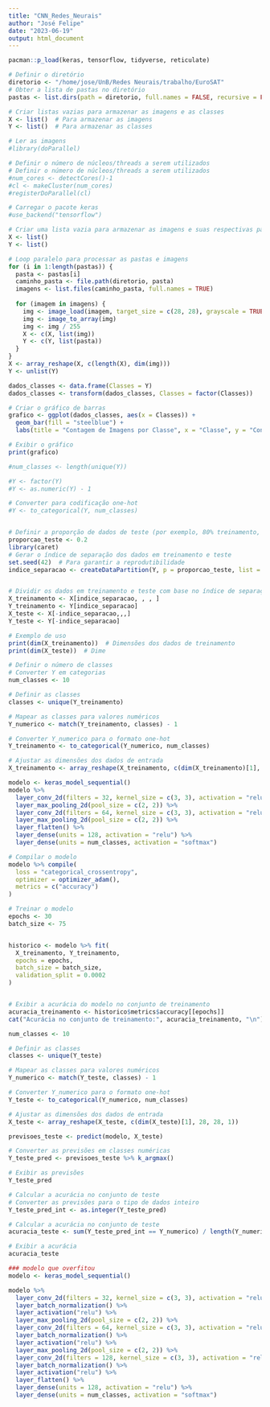 ```yaml
---
title: "CNN_Redes_Neurais"
author: "José Felipe"
date: "2023-06-19"
output: html_document
---
```


```r
pacman::p_load(keras, tensorflow, tidyverse, reticulate)
```

```r
# Definir o diretório
diretorio <- "/home/jose/UnB/Redes Neurais/trabalho/EuroSAT"
# Obter a lista de pastas no diretório
pastas <- list.dirs(path = diretorio, full.names = FALSE, recursive = FALSE)

# Criar listas vazias para armazenar as imagens e as classes
X <- list()  # Para armazenar as imagens
Y <- list()  # Para armazenar as classes

# Ler as imagens
#library(doParallel)

# Definir o número de núcleos/threads a serem utilizados
# Definir o número de núcleos/threads a serem utilizados
#num_cores <- detectCores()-1
#cl <- makeCluster(num_cores)
#registerDoParallel(cl)

# Carregar o pacote keras
#use_backend("tensorflow")

# Criar uma lista vazia para armazenar as imagens e suas respectivas pastas
X <- list()
Y <- list()

# Loop paralelo para processar as pastas e imagens
for (i in 1:length(pastas)) {
  pasta <- pastas[i]
  caminho_pasta <- file.path(diretorio, pasta)
  imagens <- list.files(caminho_pasta, full.names = TRUE)
  
  for (imagem in imagens) {
    img <- image_load(imagem, target_size = c(28, 28), grayscale = TRUE)
    img <- image_to_array(img)
    img <- img / 255
    X <- c(X, list(img))
    Y <- c(Y, list(pasta))
  }
}
X <- array_reshape(X, c(length(X), dim(img)))
Y <- unlist(Y)
```

```r
dados_classes <- data.frame(Classes = Y)
dados_classes <- transform(dados_classes, Classes = factor(Classes))

# Criar o gráfico de barras
grafico <- ggplot(dados_classes, aes(x = Classes)) +
  geom_bar(fill = "steelblue") +
  labs(title = "Contagem de Imagens por Classe", x = "Classe", y = "Contagem")

# Exibir o gráfico
print(grafico)
```


```r
#num_classes <- length(unique(Y))

#Y <- factor(Y)
#Y <- as.numeric(Y) - 1

# Converter para codificação one-hot
#Y <- to_categorical(Y, num_classes)


# Definir a proporção de dados de teste (por exemplo, 80% treinamento, 20% teste)
proporcao_teste <- 0.2
library(caret)
# Gerar o índice de separação dos dados em treinamento e teste
set.seed(42)  # Para garantir a reprodutibilidade
indice_separacao <- createDataPartition(Y, p = proporcao_teste, list = FALSE)


# Dividir os dados em treinamento e teste com base no índice de separação
X_treinamento <- X[indice_separacao, , , ]
Y_treinamento <- Y[indice_separacao]
X_teste <- X[-indice_separacao,,,]
Y_teste <- Y[-indice_separacao]

# Exemplo de uso
print(dim(X_treinamento))  # Dimensões dos dados de treinamento
print(dim(X_teste))  # Dime
```

```r
# Definir o número de classes
# Converter Y em categorias
num_classes <- 10

# Definir as classes
classes <- unique(Y_treinamento)

# Mapear as classes para valores numéricos
Y_numerico <- match(Y_treinamento, classes) - 1

# Converter Y_numerico para o formato one-hot
Y_treinamento <- to_categorical(Y_numerico, num_classes)

# Ajustar as dimensões dos dados de entrada
X_treinamento <- array_reshape(X_treinamento, c(dim(X_treinamento)[1], 28, 28, 1))

```
```r
modelo <- keras_model_sequential()
modelo %>%
  layer_conv_2d(filters = 32, kernel_size = c(3, 3), activation = "relu", input_shape = c(28, 28, 1)) %>%
  layer_max_pooling_2d(pool_size = c(2, 2)) %>%
  layer_conv_2d(filters = 64, kernel_size = c(3, 3), activation = "relu") %>%
  layer_max_pooling_2d(pool_size = c(2, 2)) %>%
  layer_flatten() %>%
  layer_dense(units = 128, activation = "relu") %>%
  layer_dense(units = num_classes, activation = "softmax")

# Compilar o modelo
modelo %>% compile(
  loss = "categorical_crossentropy",
  optimizer = optimizer_adam(),
  metrics = c("accuracy")
)
```

```r

# Treinar o modelo
epochs <- 30
batch_size <- 75


historico <- modelo %>% fit(
  X_treinamento, Y_treinamento,
  epochs = epochs,
  batch_size = batch_size,
  validation_split = 0.0002
)


# Exibir a acurácia do modelo no conjunto de treinamento
acuracia_treinamento <- historico$metrics$accuracy[[epochs]]
cat("Acurácia no conjunto de treinamento:", acuracia_treinamento, "\n")

```

```r
num_classes <- 10

# Definir as classes
classes <- unique(Y_teste)

# Mapear as classes para valores numéricos
Y_numerico <- match(Y_teste, classes) - 1

# Converter Y_numerico para o formato one-hot
Y_teste <- to_categorical(Y_numerico, num_classes)

# Ajustar as dimensões dos dados de entrada
X_teste <- array_reshape(X_teste, c(dim(X_teste)[1], 28, 28, 1))

previsoes_teste <- predict(modelo, X_teste)

# Converter as previsões em classes numéricas
Y_teste_pred <- previsoes_teste %>% k_argmax()

# Exibir as previsões
Y_teste_pred

# Calcular a acurácia no conjunto de teste
# Converter as previsões para o tipo de dados inteiro
Y_teste_pred_int <- as.integer(Y_teste_pred)

# Calcular a acurácia no conjunto de teste
acuracia_teste <- sum(Y_teste_pred_int == Y_numerico) / length(Y_numerico)

# Exibir a acurácia
acuracia_teste
```

```r
### modelo que overfitou
modelo <- keras_model_sequential()

modelo %>%
  layer_conv_2d(filters = 32, kernel_size = c(3, 3), activation = "relu", input_shape = c(28, 28, 1)) %>%
  layer_batch_normalization() %>%
  layer_activation("relu") %>%
  layer_max_pooling_2d(pool_size = c(2, 2)) %>%
  layer_conv_2d(filters = 64, kernel_size = c(3, 3), activation = "relu") %>%
  layer_batch_normalization() %>%
  layer_activation("relu") %>%
  layer_max_pooling_2d(pool_size = c(2, 2)) %>%
  layer_conv_2d(filters = 128, kernel_size = c(3, 3), activation = "relu") %>%
  layer_batch_normalization() %>%
  layer_activation("relu") %>%
  layer_flatten() %>%
  layer_dense(units = 128, activation = "relu") %>%
  layer_dense(units = num_classes, activation = "softmax")
```

